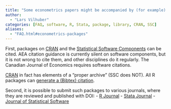 ```yaml
---
title: "Some econometrics papers might be accompanied by (for example) an R or Stata package..."
author: 
  - "Lars Vilhuber"
categories: [FAQ, software, R, Stata, package, library, CRAN, SSC]
aliases:
  - "FAQ.html#econometrics-packages"
---
```

First, packages on [CRAN](https://cran.r-project.org/) and the [Statistical Software Components](https://ideas.repec.org/s/boc/bocode.html) can be cited. AEA citation guidance is currently silent on software components, but it is not wrong to cite them, and other disciplines do it regularly. The Canadian Journal of Economics requires software citations. 

[CRAN](https://cran.r-project.org/) in fact has elements of a "proper archive" (SSC does NOT). All R packages can [generate a (Bibtex) citation](https://stat.ethz.ch/R-manual/R-devel/library/utils/html/citation.html). 

Second, it is possible to submit such packages to various journals, where they are reviewed and published with DOI:
- [R Journal](https://journal.r-project.org/)
- [Stata Journal](https://www.stata-journal.com/)
- [Journal of Statistical Software](https://www.jstatsoft.org/)